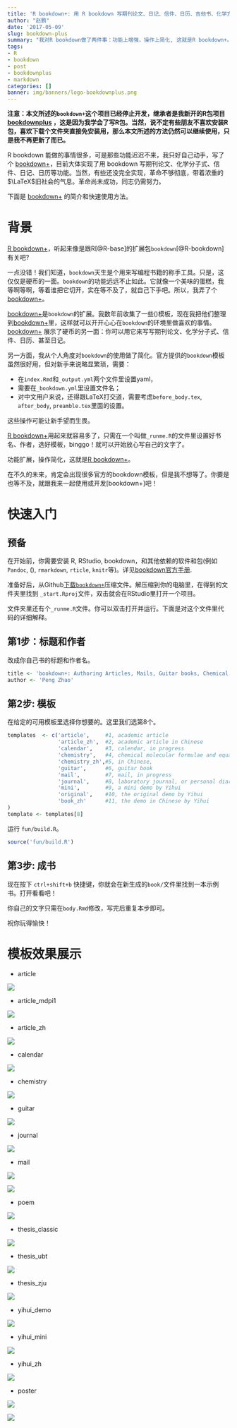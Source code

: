 ```yaml
---
title: 'R bookdown+: 用 R bookdown 写期刊论文、日记、信件、日历、吉他书、化学方程式'
author: "赵鹏"
date: '2017-05-09'
slug: bookdown-plus
summary: "我对R bookdown做了两件事：功能上增强，操作上简化, 这就是R bookdown+。"
tags:
- R
- bookdown
- post
- bookdownplus
- markdown
categories: []
banner: img/banners/logo-bookdownplus.png
---
```


**注意：本文所述的`bookdown+`这个项目已经停止开发，继承者是我新开的R包项目[bookdownplus](https://github.com/pzhaonet/bookdownplus) ，这是因为我学会了写R包。当然，说不定有些朋友不喜欢安装R包，喜欢下载个文件夹直接免安装用，那么本文所述的方法仍然可以继续使用，只是我不再更新了而已。**

<!--more-->

R bookdown 能做的事情很多，可是那些功能迟迟不来，我只好自己动手，写了个 [bookdown+](https://github.com/pzhaonet/bookdown-plus)，目前大体实现了用 bookdown 写期刊论文、化学分子式、信件、日记、日历等功能。当然，有些还没完全实现，革命不够彻底，带着浓重的$\LaTeX$旧社会的气息。革命尚未成功，同志仍需努力。

下面是 [bookdown+](https://github.com/pzhaonet/bookdown-plus) 的简介和快速使用方法。

# 背景

[R bookdown+](https://github.com/pzhaonet/bookdown-plus)，听起来像是跟R[@R-base]的扩展包`bookdown`[@R-bookdown]有关吧? 

一点没错！我们知道，`bookdown`天生是个用来写编程书籍的称手工具。只是，这仅仅是硬币的一面。`bookdown`的功能远远不止如此。它就像一个美味的蛋糕，我等啊等啊，等着谁把它切开，实在等不及了，就自己下手吧。所以，我弄了个[bookdown+](https://github.com/pzhaonet/bookdown-plus)。

[bookdown+](https://github.com/pzhaonet/bookdown-plus)是`bookdown`的扩展。我数年前收集了一些\(\LaTeX\)模板，现在我把他们整理到[bookdown+](https://github.com/pzhaonet/bookdown-plus)里，这样就可以开开心心在`bookdown`的环境里做喜欢的事情。[bookdown+](https://github.com/pzhaonet/bookdown-plus) 展示了硬币的另一面：你可以用它来写写期刊论文、化学分子式、信件、日历、甚至日记。

另一方面，我从个人角度对`bookdown`的使用做了简化。官方提供的`bookdown`模板虽然很好用，但对新手来说略显繁琐，需要：

- 在`index.Rmd`和`_output.yml`两个文件里设置yaml，
- 需要在`_bookdown.yml`里设置文件名；
- 对中文用户来说，还得跟LaTeX打交道，需要考虑`before_body.tex`, `after_body`, `preamble.tex`里面的设置。

这些操作可能让新手望而生畏。

[R bookdown+](https://github.com/pzhaonet/bookdown-plus)用起来就容易多了，只需在一个叫做`_runme.R`的文件里设置好书名、作者，选好模板，binggo！就可以开始放心写自己的文字了。

功能扩展，操作简化，这就是[R bookdown+](https://github.com/pzhaonet/bookdown-plus)。

在不久的未来，肯定会出现很多官方的bookdown模板，但是我不想等了。你要是也等不及，就跟我来一起使用或开发[bookdown+]吧！

# 快速入门

## 预备

在开始前，你需要安装 R, RStudio, bookdown，和其他依赖的软件和包(例如 `Pandoc`, \(\LaTeX\), `rmarkdown`, `rticle`, `knitr`等)。详见[bookdown官方手册](https://bookdown.org/yihui/bookdown/).

准备好后，从Github[下载`bookdown+`](https://github.com/pzhaonet/bookdown-plus/archive/master.zip)压缩文件。解压缩到你的电脑里，在得到的文件夹里找到 `_start.Rproj`文件，双击就会在RStudio里打开一个项目。

文件夹里还有个`_runme.R`文件。你可以双击打开并运行。下面是对这个文件里代码的详细解释。

## 第1步：标题和作者

改成你自己书的标题和作者名。

```r
title <- 'bookdown+: Authoring Articles, Mails, Guitar books, Chemical Molecular Formulae and Equations with R bookdown'
author <- 'Peng Zhao'
```

## 第2步: 模板

在给定的可用模板里选择你想要的。这里我们选第8个。

```r
templates  <- c('article',     #1, academic article
                'article_zh',  #2, academic article in Chinese
                'calendar',    #3, calendar, in progress
                'chemistry',   #4, chemical molecular formulae and equations
                'chemistry_zh',#5, in Chinese,
                'guitar',      #6, guitar book
                'mail',        #7, mail, in progress
                'journal',     #8, laboratory journal, or personal diary
                'mini',        #9, a mini demo by Yihui
                'original',    #10, the original demo by Yihui
                'book_zh'      #11, the demo in Chinese by Yihui
)
template <- templates[8]
```

运行 `fun/build.R`。

```r
source('fun/build.R')
```

## 第3步: 成书 

现在按下 `ctrl+shift+b` 快捷键，你就会在新生成的`book/`文件里找到一本示例书。打开看看吧！

你自己的文字只需在`body.Rmd`修改，写完后重复本步即可。

祝你玩得愉快！

# 模板效果展示

- article

![](https://raw.githubusercontent.com/pzhaonet/bookdown-plus/master/showcase/bookdown+article.jpg)

- article_mdpi1

![](https://raw.githubusercontent.com/pzhaonet/bookdown-plus/master/showcase/bookdown+article_mdpi.jpg)

- article_zh

![](https://raw.githubusercontent.com/pzhaonet/bookdown-plus/master/showcase/bookdown+article_zh.jpg)

- calendar

![](https://raw.githubusercontent.com/pzhaonet/bookdown-plus/master/showcase/bookdown+calendar.jpg)

- chemistry

![](https://raw.githubusercontent.com/pzhaonet/bookdown-plus/master/showcase/bookdown+chemistry.jpg)

- guitar

![](https://raw.githubusercontent.com/pzhaonet/bookdown-plus/master/showcase/bookdown+guitar.jpg)

- journal

![](https://raw.githubusercontent.com/pzhaonet/bookdown-plus/master/showcase/bookdown+journal.jpg)

- mail

![](https://raw.githubusercontent.com/pzhaonet/bookdown-plus/master/showcase/bookdown+mail.jpg)

![](https://raw.githubusercontent.com/pzhaonet/bookdown-plus/master/showcase/bookdown+mail2.png)

- poem

![](https://raw.githubusercontent.com/pzhaonet/bookdown-plus/master/showcase/bookdown+poem.jpg)

- thesis_classic

![](https://raw.githubusercontent.com/pzhaonet/bookdown-plus/master/showcase/bookdown+thesis_classic.jpg)

- thesis_ubt

![](https://raw.githubusercontent.com/pzhaonet/bookdown-plus/master/showcase/bookdown+thesis_ubt.jpg)

- thesis_zju

![](https://raw.githubusercontent.com/pzhaonet/bookdown-plus/master/showcase/bookdown+thesis_zju.jpg)

- yihui_demo

![](https://raw.githubusercontent.com/pzhaonet/bookdown-plus/master/showcase/bookdown+yihui_demo.jpg)

- yihui_mini

![](https://raw.githubusercontent.com/pzhaonet/bookdown-plus/master/showcase/bookdown+yihui_mini.jpg)

- yihui_zh

![](https://raw.githubusercontent.com/pzhaonet/bookdown-plus/master/showcase/bookdown+yihui_zh.jpg)

- poster

![](https://raw.githubusercontent.com/pzhaonet/bookdown-plus/master/showcase/bookdown+poster_ocean.jpg)

![](https://raw.githubusercontent.com/pzhaonet/bookdown-plus/master/showcase/bookdown+poster_eco.jpg)
